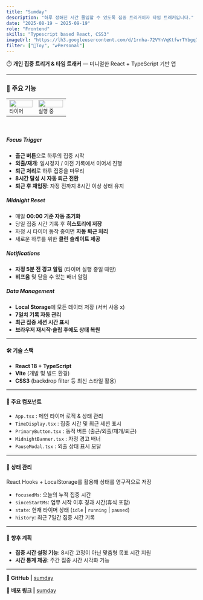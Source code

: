 ```yaml
---
title: "Sumday"
description: "하루 정해진 시간 몰입할 수 있도록 집중 트리거이자 타임 트래커입니다."
date: "2025-08-19 ~ 2025-09-19"
role: "Frontend"
skills: "Typescript based React, CSS3"
imageUrl: "https://lh3.googleusercontent.com/d/1rnha-72VYnVqKtfwrTYbgq7iO0Bw8mDQ"
filter: ["🧸Toy", "💕Personal"]
---
```


⏱️ **개인 집중 트리거 &  타임 트래커** — 미니멀한 React + TypeScript 기반 앱  

---

### 🚀 주요 기능
<table>
  <tbody>
    <tr>
      <td>
        <a href="https://drive.google.com/file/d/1qsqSliYxalUXk2jy_SzALlxBFx_GSTgV/view?usp=drive_link" target="_blank">
          <img src="https://lh3.googleusercontent.com/d/1qsqSliYxalUXk2jy_SzALlxBFx_GSTgV" width="100%" />
        </a>
        <small>타이머</small>
      </td>
      <td>
        <a href="https://drive.google.com/file/d/1cSfI2REaDqzTu6bt3c8tnrjO8rD9zp3a/view?usp=drive_link" target="_blank">
          <img src="https://lh3.googleusercontent.com/d/1cSfI2REaDqzTu6bt3c8tnrjO8rD9zp3a" width="100%" />
        </a>
        <small>실행 중</small>
      </td>
    </tr>
  </tbody>
</table>
<br />

##### Focus Trigger
- **출근 버튼**으로 하루의 집중 시작  
- **외출/재개**: 일시정지 / 이전 기록에서 이어서 진행  
- **퇴근 처리**로 하루 집중을 마무리
- **8시간 달성 시 자동 퇴근 전환**  
- **퇴근 후 재입장**: 자정 전까지 8시간 이상 상태 유지  
<ThinShortLine />

##### Midnight Reset
- 매일 **00:00 기준 자동 초기화**  
- 당일 집중 시간 기록 후 **히스토리에 저장**  
- 자정 시 타이머 동작 중이면 **자동 퇴근 처리**  
- 새로운 하루를 위한 **클린 슬레이트 제공**
<ThinShortLine />

##### Notifications
- **자정 5분 전 경고 알림** (타이머 실행 중일 때만)  
- **비프음** 및 닫을 수 있는 배너 알림  
<ThinShortLine />

##### Data Management
- **Local Storage**에 모든 데이터 저장 (서버 사용 x)  
- **7일치 기록 자동 관리**  
- **최근 집중 세션 시간 표시**  
- **브라우저 재시작·슬립 후에도 상태 복원**

---

#### 🛠 기술 스택
- **React 18 + TypeScript**
- **Vite** (개발 및 빌드 환경)
- **CSS3** (backdrop filter 등 최신 스타일 활용)

---

#### 🔑 주요 컴포넌트
- `App.tsx` : 메인 타이머 로직 & 상태 관리  
- `TimeDisplay.tsx` : 집중 시간 및 최근 세션 표시  
- `PrimaryButton.tsx` : 동적 버튼 (출근/외출/재개/퇴근)  
- `MidnightBanner.tsx` : 자정 경고 배너  
- `PauseModal.tsx` : 외출 상태 표시 모달  

---

#### 📂 상태 관리
React Hooks + LocalStorage를 활용해 상태를 영구적으로 저장  
- `focusedMs`: 오늘의 누적 집중 시간  
- `sinceStartMs`: 업무 시작 이후 경과 시간(휴식 포함)  
- `state`: 현재 타이머 상태 (`idle` | `running` | `paused`)  
- `history`: 최근 7일간 집중 시간 기록  

---

#### 🔮 향후 계획
- **집중 시간 설정 기능**: 8시간 고정이 아닌 맞춤형 목표 시간 지원  
- **시간 통계 제공**: 주간 집중 시간 시각화 기능  

---

**🔗 GitHub |** [sumday](https://github.com/nahyukk/sumday)    

**🔗 배포 링크 |** [sumday](https://sumdaytimer.vercel.app/)
